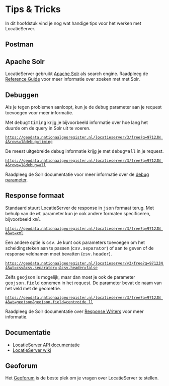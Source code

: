 # Tips & Tricks

In dit hoofdstuk vind je nog wat handige tips voor het werken met LocatieServer.

## Postman {#postman}

## Apache Solr
LocatieServer gebruikt [Apache Solr](https://lucene.apache.org/solr/) als search engine. Raadpleeg de [Reference Guide](https://lucene.apache.org/solr/guide/8_3/searching.html) voor meer informatie over zoeken met met Solr.

## Debuggen
Als je tegen problemen aanloopt, kun je de <span style='font-family: Consolas,"Liberation Mono",Menlo,Courier,monospace;'>debug</span> parameter aan je request toevoegen voor meer informatie.

Met <span style='font-family: Consolas,"Liberation Mono",Menlo,Courier,monospace;'>debug=timing</span> krijg je bijvoorbeeld informatie over hoe lang het duurde om de query in Solr uit te voeren.

<pre>
<code><a href="https://geodata.nationaalgeoregister.nl/locatieserver/v3/free?q=9712JN%204&rows=1&debug=timing">https://geodata.nationaalgeoregister.nl/locatieserver/3/free?q=9712JN 4&rows=1&debug=timing</a></code>
</pre>

De meest uitgebreide debug informatie krijg je met <span style='font-family: Consolas,"Liberation Mono",Menlo,Courier,monospace;'>debug=all</span> in je request.

<pre>
<code><a href="https://geodata.nationaalgeoregister.nl/locatieserver/v3/free?q=9712JN%204&rows=1&debug=all">https://geodata.nationaalgeoregister.nl/locatieserver/3/free?q=9712JN 4&rows=1&debug=all</a></code>
</pre>

Raadpleeg de Solr documentatie voor meer informatie over de [debug parameter](https://lucene.apache.org/solr/guide/8_3/common-query-parameters.html#debug-parameter).

## Response formaat {#response-formaat}
Standaard stuurt LocatieServer de response in <span style='font-family: Consolas,"Liberation Mono",Menlo,Courier,monospace;'>json</span> formaat terug. Met behulp van de <span style='font-family: Consolas,"Liberation Mono",Menlo,Courier,monospace;'>wt</span> parameter kun je ook andere formaten specificeren, bijvoorbeeld <span style='font-family: Consolas,"Liberation Mono",Menlo,Courier,monospace;'>xml</span>.

<pre>
<code><a href="https://geodata.nationaalgeoregister.nl/locatieserver/v3/free?q=9712JN%204&wt=xml">https://geodata.nationaalgeoregister.nl/locatieserver/3/free?q=9712JN 4&wt=xml</a></code>
</pre>

Een andere optie is <span style='font-family: Consolas,"Liberation Mono",Menlo,Courier,monospace;'>csv</span>. Je kunt ook parameters toevoegen om het scheidingsteken aan te passen (<span style='font-family: Consolas,"Liberation Mono",Menlo,Courier,monospace;'>csv.separator</span>) of aan te geven of de response veldnamen moet bevatten (<span style='font-family: Consolas,"Liberation Mono",Menlo,Courier,monospace;'>csv.header</span>).

<pre>
<code><a href="https://geodata.nationaalgeoregister.nl/locatieserver/v3/free?q=9712JN%204&wt=csv&csv.separator=;&csv.header=false">https://geodata.nationaalgeoregister.nl/locatieserver/v3/free?q=9712JN 4&wt=csv&csv.separator=;&csv.header=false</a></code>
</pre>

Zelfs <span style='font-family: Consolas,"Liberation Mono",Menlo,Courier,monospace;'>geojson</span> is mogelijk, maar dan moet je ook de parameter <span style='font-family: Consolas,"Liberation Mono",Menlo,Courier,monospace;'>geojson.field</span> opnemen in het request. De parameter bevat de naam van het veld met de geometrie.
<pre>
<code><a href="https://geodata.nationaalgeoregister.nl/locatieserver/v3/free?q=9712JN%204&wt=geojson&geojson.field=centroide_ll">https://geodata.nationaalgeoregister.nl/locatieserver/3/free?q=9712JN 4&wt=geojson&geojson.field=centroide_ll</a></code>
</pre>

Raadpleeg de Solr documentatie over [Response Writers](https://lucene.apache.org/solr/guide/8_3/response-writers.html#response-writers) voor meer informatie.

## Documentatie {#documentatie}
* [LocatieServer API documentatie](https://www.pdok.nl/introductie/-/article/pdok-locatieserver)
* [LocatieServer wiki](https://github.com/PDOK/locatieserver/wiki)

## Geoforum

Het [Geoforum](https://geoforum.nl/c/applicaties-en-diensten/locatieserver) is de beste plek om je vragen over LocatieServer te stellen.